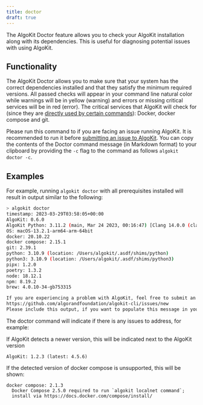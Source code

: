 ```yaml
---
title: doctor
draft: true
---
```


The AlgoKit Doctor feature allows you to check your AlgoKit installation along with its dependencies. This is useful for diagnosing potential issues with using AlgoKit.

## Functionality

The AlgoKit Doctor allows you to make sure that your system has the correct dependencies installed and that they satisfy the minimum required versions. All passed checks will appear in your command line natural color while warnings will be in yellow (warning) and errors or missing critical services will be in red (error). The critical services that AlgoKit will check for (since they are [directly used by certain commands](../../README.mdx#prerequisites)): Docker, docker compose and git.

Please run this command to if you are facing an issue running AlgoKit. It is recommended to run it before [submitting an issue to AlgoKit](https://github.com/algorandfoundation/algokit-cli/issues/new). You can copy the contents of the Doctor command message (in Markdown format) to your clipboard by providing the `-c` flag to the command as follows `algokit doctor -c`.

## Examples

For example, running `algokit doctor` with all prerequisites installed will result in output similar to the following:

```sh
> algokit doctor
timestamp: 2023-03-29T03:58:05+00:00
AlgoKit: 0.6.0
AlgoKit Python: 3.11.2 (main, Mar 24 2023, 00:16:47) [Clang 14.0.0 (clang-1400.0.29.202)] (location: /Users/algokit/.local/pipx/venvs/algokit)
OS: macOS-13.2.1-arm64-arm-64bit
docker: 20.10.22
docker compose: 2.15.1
git: 2.39.1
python: 3.10.9 (location: /Users/algokit/.asdf/shims/python)
python3: 3.10.9 (location: /Users/algokit/.asdf/shims/python3)
pipx: 1.2.0
poetry: 1.3.2
node: 18.12.1
npm: 8.19.2
brew: 4.0.10-34-gb753315

If you are experiencing a problem with AlgoKit, feel free to submit an issue via:
https://github.com/algorandfoundation/algokit-cli/issues/new
Please include this output, if you want to populate this message in your clipboard, run `algokit doctor -c`
```

The doctor command will indicate if there is any issues to address, for example:

If AlgoKit detects a newer version, this will be indicated next to the AlgoKit version
```
AlgoKit: 1.2.3 (latest: 4.5.6)
```

If the detected version of docker compose is unsupported, this will be shown:
```
docker compose: 2.1.3
  Docker Compose 2.5.0 required to run `algokit localnet command`;
  install via https://docs.docker.com/compose/install/
```
